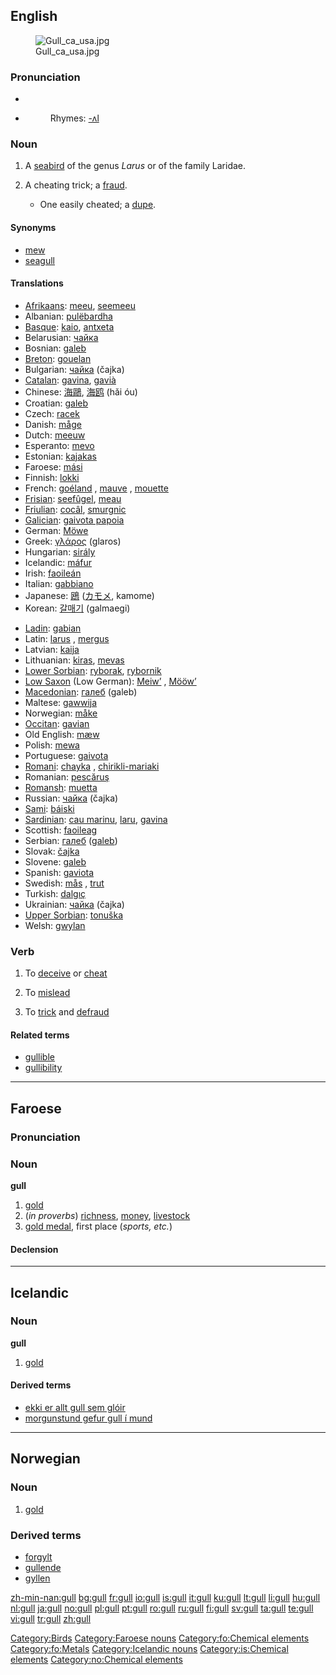 ==English==
[[Image:Gull ca usa.jpg|thumb]]

===Pronunciation===
*{{IPA|/'gʌl/}}
*{{audio|en-us-gull.ogg|Audio (US)}}
*:Rhymes: [[Rhymes:English:-ʌl|-ʌl]]

===Noun===
{{en-noun}}

# A [[seabird]] of the genus ''Larus'' or of the family Laridae.
# {{slang}} A cheating trick; a [[fraud]].
#* One easily cheated; a [[dupe]].

====Synonyms====
*[[mew]]
*[[seagull]]

====Translations====
{{trans-top|seabird}}
*[[Afrikaans]]: [[meeu]], [[seemeeu]]
*Albanian: [[pulëbardha]]
*[[Basque]]: [[kaio]], [[antxeta]]
*Belarusian: [[чайка]] {{f}}
*Bosnian: [[galeb]]
*[[Breton]]: [[gouelan]]
*Bulgarian: [[чайка]] (čajka) {{f}}
*[[Catalan]]: [[gavina]], [[gavià]]
*Chinese: [[海鷗]], [[海鸥]] (hǎi óu)
*Croatian: [[galeb]]
*Czech: [[racek]]
*Danish: [[måge]]
*Dutch: [[meeuw]] {{f}}
*Esperanto: [[mevo]]
*Estonian: [[kajakas]]
*Faroese: [[mási]]
*Finnish: [[lokki]]
*French: [[goéland]] {{m}}, [[mauve]] {{f}}, [[mouette]] {{f}}
*[[Frisian]]: [[seefûgel]], [[meau]] {{f}}
*[[Friulian]]: [[cocâl]], [[smurgnic]]
*[[Galician]]: [[gaivota papoia]] {{f}}
*German: [[Möwe]] {{f}}
*Greek: [[γλάρος]] (glaros)
*Hungarian: [[sirály]]
*Icelandic: [[máfur]] {{m}}
*Irish: [[faoileán]]
*Italian: [[gabbiano]] {{m}}
*Japanese: [[鴎]] ([[カモメ]], kamome)
*Korean: [[갈매기]] (galmaegi)
{{trans-mid}}
*[[Ladin]]: [[gabian]]
*Latin: [[larus]] {{m}}, [[mergus]] {{m}}
*Latvian: [[kaija]]
*Lithuanian: [[kiras]], [[mevas]]
*[[Lower Sorbian]]: [[ryborak]], [[rybornik]]
*[[Low Saxon]] (Low German): [[Meiw’]] {{f}}, [[Mööw’]] {{f}}
*[[Macedonian]]: [[галеб]] (galeb) {{m}}
*Maltese: [[gawwija]]
*Norwegian: [[måke]] {{f}}
*[[Occitan]]: [[gavian]]
*Old English: [[mæw]]
*Polish: [[mewa]] {{f}}
*Portuguese: [[gaivota]] {{f}}
*[[Romani]]: [[chayka]] {{f}}, [[chirikli-mariaki]] {{f}}
*Romanian: [[pescăruş]]
*[[Romansh]]: [[muetta]]
*Russian: [[чайка]] (čajka) {{f}}
*[[Sami]]: [[báiski]]
*[[Sardinian]]: [[cau marinu]], [[laru]], [[gavina]]
*Scottish: [[faoileag]]
*Serbian: [[галеб]] ([[galeb]]) {{m}}
*Slovak: [[čajka]] {{f}}
*Slovene: [[galeb]]  {{m}}
*Spanish: [[gaviota]] {{f}}
*Swedish: [[mås]] {{c}}, [[trut]] {{c}}
*Turkish: [[dalgıç]]
*Ukrainian: [[чайка]] (čajka) {{f}}
*[[Upper Sorbian]]: [[tonuška]] {{f}}
*Welsh: [[gwylan]]
{{trans-bottom}}

===Verb===
{{en-verb}}

# {{US|slang}} To [[deceive]] or [[cheat]]
# {{US|slang}} To [[mislead]]
# {{US|slang}} To [[trick]] and [[defraud]]

====Related terms====
*[[gullible]]
*[[gullibility]]

[[Category:Birds]]

----

==Faroese==

===Pronunciation===
{{IPA|[gʊdl]}}

===Noun===
'''gull''' {{n}} {{s}}

# [[gold]]
# (''in proverbs'') [[richness]], [[money]], [[livestock]]
# [[gold medal]], first place (''sports, etc.'')

====Declension====
{{fo-decl-noun-n9-s|gu|l}}

[[Category:Faroese nouns]]
[[Category:fo:Chemical elements]]
[[Category:fo:Metals]]

----

==Icelandic==
{{Icelandic declension hk sb 01}}
===Noun===
'''gull''' {{n}}

# [[gold]]

====Derived terms====
*[[ekki er allt gull sem glóir]]
*[[morgunstund gefur gull í mund]]

[[Category:Icelandic nouns]]
[[Category:is:Chemical elements]]

----

==Norwegian==

===Noun===
{{no-noun-nu|gull}}

# [[gold]]

===Derived terms===
*[[forgylt]]
*[[gullende]]
*[[gyllen]]

[[Category:no:Chemical elements]]

[[zh-min-nan:gull]]
[[bg:gull]]
[[fr:gull]]
[[io:gull]]
[[is:gull]]
[[it:gull]]
[[ku:gull]]
[[lt:gull]]
[[li:gull]]
[[hu:gull]]
[[nl:gull]]
[[ja:gull]]
[[no:gull]]
[[pl:gull]]
[[pt:gull]]
[[ro:gull]]
[[ru:gull]]
[[fi:gull]]
[[sv:gull]]
[[ta:gull]]
[[te:gull]]
[[vi:gull]]
[[tr:gull]]
[[zh:gull]]